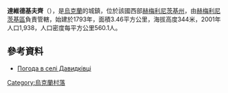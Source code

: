 <!-- 檔案不存在 [[Image:Давидковецька_сільська_рада.jpg|right]] -->
'''達維德基夫齊'''（{{lang-uk|Давидківці}}），是[[烏克蘭|烏克蘭]]的城鎮，位於該國西部[[赫梅利尼茨基州|赫梅利尼茨基州]]，由[[赫梅利尼茨基區|赫梅利尼茨基區]]負責管轄，始建於1793年，面積3.46平方公里，海拔高度344米，2001年人口1,938，人口密度每平方公里560.1人。

{{coord|49|25|51|N|27|7|3|E|scale:100000|display=title}}

==參考資料==
* [http://weather.in.ua/ua/hmel'nickaja/6324 Погода в селі Давидківці] {{Wayback|url=http://weather.in.ua/ua/hmel%27nickaja/6324 |date=20111220122208 }}

{{Ukraine-geo-stub}}
[[Category:烏克蘭村落|Category:烏克蘭村落]]
